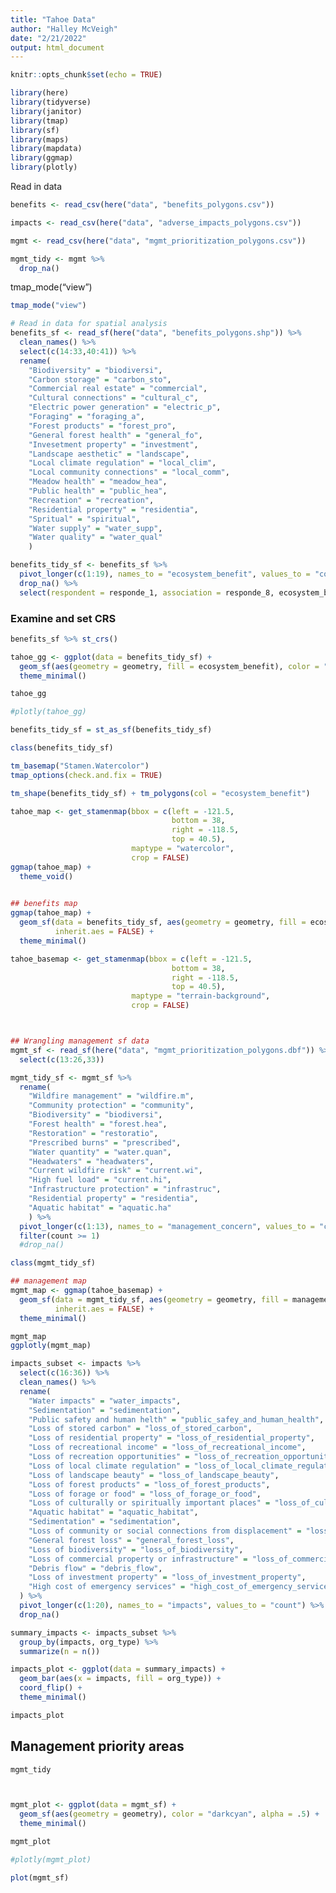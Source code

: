 ```yaml
---
title: "Tahoe Data"
author: "Halley McVeigh"
date: "2/21/2022"
output: html_document
---
```


```r
knitr::opts_chunk$set(echo = TRUE)

library(here)
library(tidyverse)
library(janitor)
library(tmap)
library(sf)
library(maps)
library(mapdata)
library(ggmap)
library(plotly)
```

Read in data

```r
benefits <- read_csv(here("data", "benefits_polygons.csv"))

impacts <- read_csv(here("data", "adverse_impacts_polygons.csv"))

mgmt <- read_csv(here("data", "mgmt_prioritization_polygons.csv"))

mgmt_tidy <- mgmt %>% 
  drop_na()
```



tmap_mode("view")


```r
tmap_mode("view")

# Read in data for spatial analysis
benefits_sf <- read_sf(here("data", "benefits_polygons.shp")) %>% 
  clean_names() %>% 
  select(c(14:33,40:41)) %>% 
  rename(
    "Biodiversity" = "biodiversi",
    "Carbon storage" = "carbon_sto",
    "Commercial real estate" = "commercial",
    "Cultural connections" = "cultural_c",
    "Electric power generation" = "electric_p",
    "Foraging" = "foraging_a",
    "Forest products" = "forest_pro",
    "General forest health" = "general_fo",
    "Invesetment property" = "investment",
    "Landscape aesthetic" = "landscape",
    "Local climate regulation" = "local_clim",
    "Local community connections" = "local_comm",
    "Meadow health" = "meadow_hea",
    "Public health" = "public_hea",
    "Recreation" = "recreation",
    "Residential property" = "residentia",
    "Spritual" = "spiritual",
    "Water supply" = "water_supp",
    "Water quality" = "water_qual"
    )

benefits_tidy_sf <- benefits_sf %>% 
  pivot_longer(c(1:19), names_to = "ecosystem_benefit", values_to = "count") %>% 
  drop_na() %>% 
  select(respondent = responde_1, association = responde_8, ecosystem_benefit, count, geometry)


```

### Examine and set CRS
```r
benefits_sf %>% st_crs()

```

```r
tahoe_gg <- ggplot(data = benefits_tidy_sf) +
  geom_sf(aes(geometry = geometry, fill = ecosystem_benefit), color = "darkcyan") +
  theme_minimal()

tahoe_gg

#plotly(tahoe_gg)

benefits_tidy_sf = st_as_sf(benefits_tidy_sf)

class(benefits_tidy_sf)

tm_basemap("Stamen.Watercolor")
tmap_options(check.and.fix = TRUE)

tm_shape(benefits_tidy_sf) + tm_polygons(col = "ecosystem_benefit")

```

```r
tahoe_map <- get_stamenmap(bbox = c(left = -121.5,
                                    bottom = 38,
                                    right = -118.5,
                                    top = 40.5),
                           maptype = "watercolor",
                           crop = FALSE)
ggmap(tahoe_map) +
  theme_void()
  

## benefits map
ggmap(tahoe_map) +
  geom_sf(data = benefits_tidy_sf, aes(geometry = geometry, fill = ecosystem_benefit), alpha = 0.5,
          inherit.aes = FALSE) +
  theme_minimal()

tahoe_basemap <- get_stamenmap(bbox = c(left = -121.5,
                                    bottom = 38,
                                    right = -118.5,
                                    top = 40.5),
                           maptype = "terrain-background",
                           crop = FALSE)



## Wrangling management sf data
mgmt_sf <- read_sf(here("data", "mgmt_prioritization_polygons.dbf")) %>% 
  select(c(13:26,33))

mgmt_tidy_sf <- mgmt_sf %>% 
  rename(
    "Wildfire management" = "wildfire.m",
    "Community protection" = "community",
    "Biodiversity" = "biodiversi",
    "Forest health" = "forest.hea",
    "Restoration" = "restoratio",
    "Prescribed burns" = "prescribed",
    "Water quantity" = "water.quan",
    "Headwaters" = "headwaters",
    "Current wildfire risk" = "current.wi",
    "High fuel load" = "current.hi",
    "Infrastructure protection" = "infrastruc",
    "Residential property" = "residentia",
    "Aquatic habitat" = "aquatic.ha"
    ) %>% 
  pivot_longer(c(1:13), names_to = "management_concern", values_to = "count") %>% 
  filter(count >= 1)
  #drop_na()

class(mgmt_tidy_sf)

## management map
mgmt_map <- ggmap(tahoe_basemap) +
  geom_sf(data = mgmt_tidy_sf, aes(geometry = geometry, fill = management_concern), alpha = 0.5,
          inherit.aes = FALSE) +
  theme_minimal()

mgmt_map
ggplotly(mgmt_map)


```


```r
impacts_subset <- impacts %>% 
  select(c(16:36)) %>% 
  clean_names() %>% 
  rename(
    "Water impacts" = "water_impacts",
    "Sedimentation" = "sedimentation",
    "Public safety and human helth" = "public_safey_and_human_health",
    "Loss of stored carbon" = "loss_of_stored_carbon",
    "Loss of residential property" = "loss_of_residential_property",
    "Loss of recreational income" = "loss_of_recreational_income",
    "Loss of recreation opportunities" = "loss_of_recreation_opportunities",
    "Loss of local climate regulation" = "loss_of_local_climate_regulation",
    "Loss of landscape beauty" = "loss_of_landscape_beauty",
    "Loss of forest products" = "loss_of_forest_products",
    "Loss of forage or food" = "loss_of_forage_or_food",
    "Loss of culturally or spiritually important places" = "loss_of_culturally_or_spiritually_important_places",
    "Aquatic habitat" = "aquatic_habitat",
    "Sedimentation" = "sedimentation",
    "Loss of community or social connections from displacement" = "loss_of_community_or_social_connections_from_displacement",
    "General forest loss" = "general_forest_loss",
    "Loss of biodiversity" = "loss_of_biodiversity",
    "Loss of commercial property or infrastructure" = "loss_of_commercial_property_or_infrastructure",
    "Debris flow" = "debris_flow",
    "Loss of investment property" = "loss_of_investment_property",
    "High cost of emergency services" = "high_cost_of_emergency_services"
  ) %>% 
  pivot_longer(c(1:20), names_to = "impacts", values_to = "count") %>% 
  drop_na()

summary_impacts <- impacts_subset %>% 
  group_by(impacts, org_type) %>% 
  summarize(n = n())

impacts_plot <- ggplot(data = summary_impacts) +
  geom_bar(aes(x = impacts, fill = org_type)) +
  coord_flip() +
  theme_minimal()

impacts_plot

```


## Management priority areas
```r
mgmt_tidy



mgmt_plot <- ggplot(data = mgmt_sf) +
  geom_sf(aes(geometry = geometry), color = "darkcyan", alpha = .5) +
  theme_minimal()

mgmt_plot 

#plotly(mgmt_plot)

plot(mgmt_sf)
  
```




